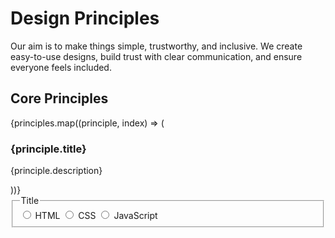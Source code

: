 
<Meta of={DesignPrinciplesStories} />

# Design Principles

Our aim is to make things simple, trustworthy, and inclusive. We create easy-to-use designs, build trust with clear communication, and ensure everyone feels included.

## Core Principles

<div className="row principle-container">
  {principles.map((principle, index) => (
    <div className="col-lg-3 principle-container--item" key={index}>
      <div className="principle">
        <post-icon name={principle.icon} style={{ fontSize: '3rem' }}></post-icon>
        <h3 className="principle--title mt-20">{principle.title}</h3>
        <p className="principle--description">{principle.description}</p>
      </div>
    </div>
  ))}
</div>

<fieldset class="segmented-button"> 
  <legend class="visually-hidden">Title</legend>
  <input type="radio" id="html" name="fav_language" value="HTML" />
  <label for="html">HTML</label>
  <input type="radio" id="css" name="fav_language" value="CSS" />
  <label for="css">CSS</label>
  <input type="radio" id="javascript" name="fav_language" value="JavaScript" />
  <label for="javascript">JavaScript</label>
</fieldset>
